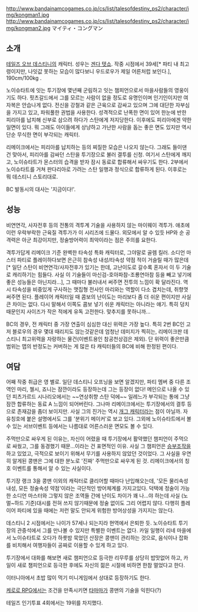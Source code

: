 http://www.bandainamcogames.co.jp/cs/list/talesofdestiny_ps2/character/img/kongman1.jpg
http://www.bandainamcogames.co.jp/cs/list/talesofdestiny_ps2/character/img/kongman2.jpg
マイティ・コングマン
== 소개 ==
[[테일즈 오브 데스티니]]의 캐릭터. 성우는 [[겐다 텟쇼]]. 작중 시점에서 39세[* 파티 내 최고령이지만, 나잇값 못하는 모습이 많다보니 우드로우가 제일 어른처럽 보인다.], 190cm/100kg .

노이슈타트에 잇는 투기장에 몇년째 군림하고 잇는 챔피언으로서 마을사람들의 영웅이기도 하다. 핏츠갈드에서 그를 모르는 사람이 없을 정도로 유명인이며 인기인이지만 여자복은 안습나게 없다.
전신을 강철과 같은 근육으로 감싸고 있으며 그에 대단한 자부심을 가지고 있고, 파워풀한 권법을 사용한다. 성격적으로 난폭한 면이 있어 한눈에 반한 피리아를 납치해 신부로 삼으려 하다가 스탄에게 저지당한다. 이후에도 피리아에겐 약한 일면이 있다. 뭐 그래도 아이들에게 상냥하고 가난한 사람을 돕는 좋은 면도 있지만 역시 단순 무식한 면이 부각되는 캐릭터.

리메이크에서는 피리아를 납치하는 등의 찌질한 모습은 나오지 않는다. 그래도 들이댄 건 맞아서, 피리아를 감싸던 스탄을 투기장으로 불러 결투를 신청. 여기서 스탄에게 깨지고, 노이슈타트가 몬스터의 습격을 받자 잠시 동료로 합류해서 싸우기도 한다. 2부에서 노이슈타트를 거쳐 판다리아로 가려는 스탄 일행과 정식으로 합류하게 된다. 이후로는 뭐 데스티니 스토리대로.

BC 발동시의 대사는 '지금이다!'.
== 성능 ==
비연연각, 사자전후 등의 전통의 격투계 기술을 사용하지 않는 마이웨이 격투가. 애초에 이런 우락부락한 근육질 격투가가 이 시리즈에 드물다. 외모에서 알 수 있듯 HP와 순 공격력은 아군 최강이지만, 정술방어력이 최악이라는 점은 주의를 요한다.

격투가답게 리메이크 기준 완벽한 타속성 특화 캐릭터로, 그야말로 골렘 킬러. 소디언 마스터 파티로 플레이하다보면 은근히 참속성 내성/타속성 약점 적이 거슬릴 때가 많은데[* 일단 스탄이 비연연각/사자전후가 있기는 한데, 고난이도로 갈수록 혼자서 이 두 기술로 캐리하기는 힘들다. 사실 이 기술들이 마신검-호아파참-조룡연아참 등을 빼고 넣기에 좋은 성능들은 아닌지라...], 그 때마다 불러내서 써주면 전투의 느낌이 확 달라진다. 역시 타속성을 비중있게 구사하는 맷집형 전사인 마리와는 역할이 다소 겹치는데, 취향껏 써주면 된다. 플레이어 캐릭터일 때 콤보의 난이도는 마리보다 좀 더 쉬운 편이지만 사실 큰 차이는 없다. 다시 말해서 이쪽도 콤보 넣기 쉬운 캐릭터는 아니라는 얘기. 특히 덩치 때문인지 사이즈가 작은 적에게 유독 고전한다. 맞추지를 못하니까...

BC의 경우, 전 캐릭터 중 가장 연출이 심심한 대신 위력은 가장 높다. 특히 2번 BC인 고저 블로우의 경우 몇대 때리지도 않는것같은데 엄청난 데미지가 찍히는, 리메이크판 데스티니 최고위력을 자랑하는 물건(이벤트용인 참공천상검은 제외). 단 위력이 좋은만큼 범위는 맵의 반정도는 커버하는 게 많은 타 캐릭터들의 BC에 비해 한정된 편이다.
== 여담 ==
어째 작중 취급은 영 별로. 일단 데스티니 오프닝을 보면 알겠지만, 파티 멤버 중 다른 조역인 마리, 첼시, 죠니는 잠깐이라도 등장하는데 그는 등장이 없다! 메인으로 나올 수 있던 피츠가르드 시나리오에서는 ~~연상취향 스탄 덕에~~ 일레느가 부각되는 통에 그냥 잠깐 합류하는 동료 A 느낌이 되어버린다. 그나마 리메이크에서는 투기장에서의 결투 등으로 존재감을 좀더 보이지만. 사실 그의 진가는 역시 [[개그 캐릭터]]라는 점이 아닐까. 자유칭호에 붙은 설명에서도 그를 '분위기 메이커'로 보고 있다. 그외에 노이슈타트에서 볼 수 있는 서브이벤트 등에서는 나름대로 어른스러운 면모도 볼 수 있다.

주먹만으로 싸우게 된 이유는, 자신이 어렸을 때 투기장에서 활약했던 챔피언이 주먹으로 싸웠고, 그를 동경했기 때문...이라는 건 표면적인 이유. 사실 그 챔피언은 [[승부조작]]을 하고 있었고, 극적으로 보이기 위해서 무기를 사용하지 않았던 것이었다. 그 사실을 우연히 알게된 콩맨은 그에 대한 분노로 '진짜' 주먹만으로 싸우게 된 것. 리메이크에서의 칭호 이벤트를 통해서 알 수 있는 사실이다.

투기장 랭크 3을 콩맨 이외의 캐릭터로 클리어할 때마다 난입해오는데, '모든 물리속성 내성, 모든 정술속성 약점'이라는 극단적인 방어체계를 가지고있다. 덕택에 정술이 가능한 소디언 마스터와 그렇지 않은 조역들 간에 난이도 차이가 꽤 나...야 하는데 사실 (노멀~하드 기준)대시를 전혀 쓰지 않기때문에 정술 없이도 그리 어렵지 않다. 다행히 플레이어 파티에 있을 때에는 저런 말도 안되게 위험한 방어상성을 가지지는 않는다.

데스티니 2 시점에서는 나이가 57세나 되는지라 현역에서 은퇴한 듯. 노이슈타트 투기장의 관중석에서 그를 만나볼 수 있지만 특별한 이벤트는 없다. 카일 일행이 리네 마을에서 노이슈타트로 오다가 하룻밤 묵었던 산장은 콩맨이 관리하는 것으로, 음식이나 잡화를 비치해서 여행자들이 공짜로 이용할 수 있게 하고 있다.

투기장에서 대화를 해보면 새로 챔피언으로 등극한 리무루를 상당히 밥맛없어 하고, 카일이 새로 챔피언으로 등극한 후에도 자신의 젊은 시절에 비하면 한참 멀었다고 한다.

이터니아에서 초밥 많이 먹기 미니게임에서 상대로 등장하기도 한다.

[[케로로 RPG]]에서는 조건을 만족시키면 [[타마마]]가 콩맨의 기술을 익힌다(?)

테일즈 인기투표 4회에서는 19위를 차지했다.
